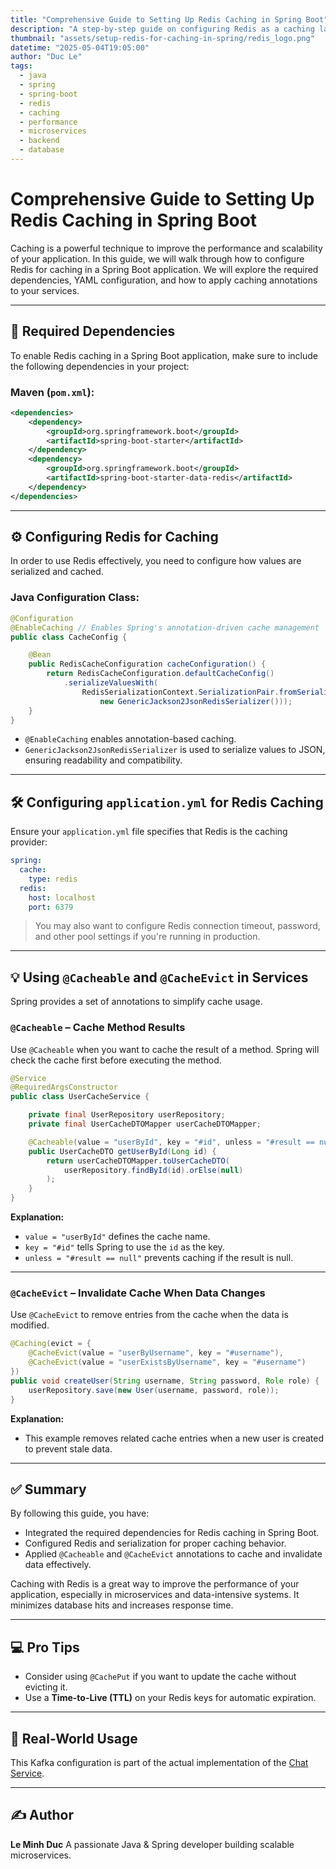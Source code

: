 ```yaml
---
title: "Comprehensive Guide to Setting Up Redis Caching in Spring Boot"
description: "A step-by-step guide on configuring Redis as a caching layer in Spring Boot applications. Learn about dependencies, YAML setup, and practical usage of caching annotations such as @Cacheable and @CacheEvict."
thumbnail: "assets/setup-redis-for-caching-in-spring/redis_logo.png"
datetime: "2025-05-04T19:05:00"
author: "Duc Le"
tags:
  - java
  - spring
  - spring-boot
  - redis
  - caching
  - performance
  - microservices
  - backend
  - database
---
```


<h1 className="text-4xl text-center mb-16">Comprehensive Guide to Setting Up Redis Caching in Spring Boot</h1>

Caching is a powerful technique to improve the performance and scalability of your application. In this guide, we will walk through how to configure Redis for caching in a Spring Boot application. We will explore the required dependencies, YAML configuration, and how to apply caching annotations to your services.

---

## 🔧 Required Dependencies

To enable Redis caching in a Spring Boot application, make sure to include the following dependencies in your project:

### **Maven** (`pom.xml`):
```xml
<dependencies>
    <dependency>
        <groupId>org.springframework.boot</groupId>
        <artifactId>spring-boot-starter</artifactId>
    </dependency>
    <dependency>
        <groupId>org.springframework.boot</groupId>
        <artifactId>spring-boot-starter-data-redis</artifactId>
    </dependency>
</dependencies>
```
---
## ⚙️ Configuring Redis for Caching

In order to use Redis effectively, you need to configure how values are serialized and cached.

### Java Configuration Class:

```java
@Configuration
@EnableCaching // Enables Spring's annotation-driven cache management
public class CacheConfig {

    @Bean
    public RedisCacheConfiguration cacheConfiguration() {
        return RedisCacheConfiguration.defaultCacheConfig()
            .serializeValuesWith(
                RedisSerializationContext.SerializationPair.fromSerializer(
                    new GenericJackson2JsonRedisSerializer()));
    }
}
```

* `@EnableCaching` enables annotation-based caching.
* `GenericJackson2JsonRedisSerializer` is used to serialize values to JSON, ensuring readability and compatibility.

---
## 🛠️ Configuring `application.yml` for Redis Caching

Ensure your `application.yml` file specifies that Redis is the caching provider:

```yaml
spring:
  cache:
    type: redis
  redis:
    host: localhost
    port: 6379
```

> You may also want to configure Redis connection timeout, password, and other pool settings if you're running in production.
---

## 💡 Using `@Cacheable` and `@CacheEvict` in Services

Spring provides a set of annotations to simplify cache usage.

### `@Cacheable` – Cache Method Results

Use `@Cacheable` when you want to cache the result of a method. Spring will check the cache first before executing the method.

```java
@Service
@RequiredArgsConstructor
public class UserCacheService {

    private final UserRepository userRepository;
    private final UserCacheDTOMapper userCacheDTOMapper;

    @Cacheable(value = "userById", key = "#id", unless = "#result == null")
    public UserCacheDTO getUserById(Long id) {
        return userCacheDTOMapper.toUserCacheDTO(
            userRepository.findById(id).orElse(null)
        );
    }
}
```

**Explanation:**

* `value = "userById"` defines the cache name.
* `key = "#id"` tells Spring to use the `id` as the key.
* `unless = "#result == null"` prevents caching if the result is null.

---

### `@CacheEvict` – Invalidate Cache When Data Changes

Use `@CacheEvict` to remove entries from the cache when the data is modified.

```java
@Caching(evict = {
    @CacheEvict(value = "userByUsername", key = "#username"),
    @CacheEvict(value = "userExistsByUsername", key = "#username")
})
public void createUser(String username, String password, Role role) {
    userRepository.save(new User(username, password, role));
}
```

**Explanation:**

* This example removes related cache entries when a new user is created to prevent stale data.

---

## ✅ Summary

By following this guide, you have:

* Integrated the required dependencies for Redis caching in Spring Boot.
* Configured Redis and serialization for proper caching behavior.
* Applied `@Cacheable` and `@CacheEvict` annotations to cache and invalidate data effectively.

Caching with Redis is a great way to improve the performance of your application, especially in microservices and data-intensive systems. It minimizes database hits and increases response time.

---

## 💻 Pro Tips

* Consider using `@CachePut` if you want to update the cache without evicting it.
* Use a **Time-to-Live (TTL)** on your Redis keys for automatic expiration.

---
## 📌 Real-World Usage

This Kafka configuration is part of the actual implementation of the [Chat Service](https://www.ducle.online/projects/chat-system/chat-service).

---
## ✍️ Author

**Le Minh Duc**
A passionate Java & Spring developer building scalable microservices.

